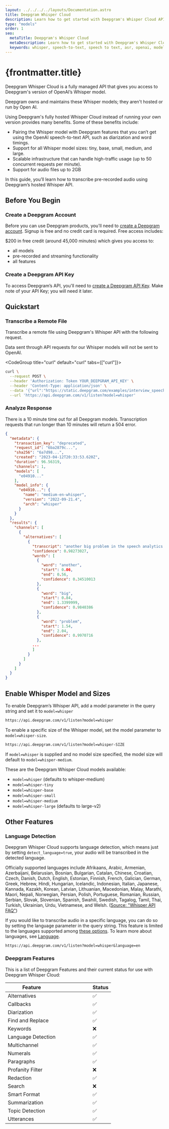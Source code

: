 ```yaml
---
layout: ../../../../layouts/Documentation.astro
title: Deepgram Whisper Cloud
description: Learn how to get started with Deepgram's Whisper Cloud API.
type: "models"
order: 1
seo:
  metaTitle: Deepgram's Whisper Cloud
  metaDescription: Learn how to get started with Deepgram's Whisper Cloud API.
  keywords: whisper, speech-to-text, speech to text, asr, openai, model, deepgram
---
```



# {frontmatter.title}

Deepgram Whisper Cloud is a fully managed API that gives you access to Deepgram's version of OpenAI’s Whisper model.

<Alert type="info">Deepgram owns and maintains these Whisper models; they aren't hosted or run by Open AI.</Alert>

Using Deepgram's fully hosted Whisper Cloud instead of running your own version provides many benefits. Some of these benefits include:

- Pairing the Whisper model with Deepgram features that you can’t get using the OpenAI speech-to-text API, such as diarization and word timings.
- Support for all Whisper model sizes: tiny, base, small, medium, and large.
- Scalable infrastructure that can handle high-traffic usage (up to 50 concurrent requests per minute).
- Support for audio files up to 2GB

In this guide, you’ll learn how to transcribe pre-recorded audio using Deepgram’s hosted Whisper API.

## Before You Begin

### Create a Deepgram Account

Before you can use Deepgram products, you'll need to [create a Deepgram account](https://console.deepgram.com/signup?jump=keys). Signup is free and no credit card is required. Free access includes:

$200 in free credit (around 45,000 minutes) which gives you access to:

- all models
- pre-recorded and streaming functionality
- all features

### Create a Deepgram API Key

To access Deepgram’s API, you'll need to [create a Deepgram API Key](/documentation/getting-started/authentication/#create-an-api-key). Make note of your API Key; you will need it later.

## Quickstart

### Transcribe a Remote File

Transcribe a remote file using Deepgram's Whisper API with the following request.

<Alert type="info">

Data sent through API requests for our Whisper models will not be sent to OpenAI.

</Alert>

<CodeGroup title="curl" default="curl" tabs={["curl"]}>

<CodeBlock tab="curl" active>

```sh
curl \
  --request POST \
  --header 'Authorization: Token YOUR_DEEPGRAM_API_KEY' \
  --header 'Content-Type: application/json' \
  --data '{"url":"https://static.deepgram.com/examples/interview_speech-analytics.wav"}' \
  --url 'https://api.deepgram.com/v1/listen?model=whisper'

```

</CodeBlock>

</CodeGroup>

### Analyze Response

<Alert type="warning">There is a 10 minute time out for all Deepgram models. Transcription requests that run longer than 10 minutes will return a 504 error.</Alert>

```json
{
  "metadata": {
    "transaction_key": "deprecated",
    "request_id": "6ba2879c...",
    "sha256": "6a7d98...",
    "created": "2023-04-12T20:33:53.620Z",
    "duration": 96.56319,
    "channels": 1,
    "models": [
      "e04910..."
    ],
    "model_info": {
      "e04910...": {
        "name": "medium-en-whisper",
        "version": "2022-09-21.4",
        "arch": "whisper"
      }
    }
  },
  "results": {
    "channels": [
      {
        "alternatives": [
          {
            "transcript": "another big problem in the speech analytics space when customers first bring the software on is that they are blown away by the fact that an engine can monitor hundreds of kpis ...",
            "confidence": 0.98273027,
            "words": [
              {
                "word": "another",
                "start": 0.06,
                "end": 0.56,
                "confidence": 0.34510013
              },
              {
                "word": "big",
                "start": 0.84,
                "end": 1.3399999,
                "confidence": 0.9840386
              },
              {
                "word": "problem",
                "start": 1.54,
                "end": 2.04,
                "confidence": 0.9970716
              },
            ...
            ]
          }
        ]
      }
    ]
  }
}

```

## Enable Whisper Model and Sizes

To enable Deepgram’s Whisper API, add a model parameter in the query string and set it to `model=whisper`

```bash
https://api.deepgram.com/v1/listen?model=whisper
```

To enable a specific size of the Whisper model, set the model parameter to `model=whisper-size`.

```bash
https://api.deepgram.com/v1/listen?model=whisper-SIZE
```

<Alert type="info">

If `model=whisper` is supplied and no model size specified, the model size will default to `model=whisper-medium`.

</Alert>

These are the Deepgram Whisper Cloud models available:

- `model=whisper` (defaults to whisper-medium)
- `model=whisper-tiny`
- `model=whisper-base`
- `model=whisper-small`
- `model=whisper-medium`
- `model=whisper-large` (defaults to large-v2)

## Other Features

### Language Detection

Deepgram Whisper Cloud supports language detection, which means just by setting `detect_language=true`, your audio will be transcribed in the detected language.
 
 Officially supported languages include Afrikaans, Arabic, Armenian, Azerbaijani, Belarusian, Bosnian, Bulgarian, Catalan, Chinese, Croatian, Czech, Danish, Dutch, English, Estonian, Finnish, French, Galician, German, Greek, Hebrew, Hindi, Hungarian, Icelandic, Indonesian, Italian, Japanese, Kannada, Kazakh, Korean, Latvian, Lithuanian, Macedonian, Malay, Marathi, Maori, Nepali, Norwegian, Persian, Polish, Portuguese, Romanian, Russian, Serbian, Slovak, Slovenian, Spanish, Swahili, Swedish, Tagalog, Tamil, Thai, Turkish, Ukrainian, Urdu, Vietnamese, and Welsh. ([Source: "Whisper API FAQ"](https://help.openai.com/en/articles/7031512-whisper-api-faq))

If you would like to transcribe audio in a specific language, you can do so by setting the language parameter in the query string. This feature is limited to the languages supported among [these options](https://developers.deepgram.com/documentation/features/language/#language-options). To learn more about languages, see [Language](https://deploy-preview-710--romantic-gates-9c0b5e.netlify.app/documentation/features/language/).

```
https://api.deepgram.com/v1/listen?model=whisper&language=en

```

### Deepgram Features

This is a list of Deepgram Features and their current status for use with Deepgram Whisper Cloud:

| Feature            | &nbsp;&nbsp;&nbsp;&nbsp;&nbsp;&nbsp;&nbsp;&nbsp;&nbsp;&nbsp;&nbsp;&nbsp;&nbsp;&nbsp;&nbsp;&nbsp;&nbsp;&nbsp;&nbsp;&nbsp;   | Status |
| ------------------ | --- | ------ |
| Alternatives       |     | ✅     |
| Callbacks          |     | ✅     |
| Diarization        |     | ✅     |
| Find and Replace   |     | ✅     |
| Keywords           |     | ❌     |
| Language Detection |     | ✅     |
| Multichannel       |     | ✅     |
| Numerals           |     | ✅     |
| Paragraphs         |     | ✅     |
| Profanity Filter   |     | ❌     |
| Redaction          |     | ✅     |
| Search             |     | ❌     |
| Smart Format       |     | ✅     |
| Summarization      |     | ✅     |
| Topic Detection    |     | ✅     |
| Utterances         |     | ✅     |
